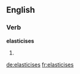 ==English==

===Verb===
'''elasticises'''

# {{third-person singular of|[[elasticise]]}}

[[de:elasticises]]
[[fr:elasticises]]